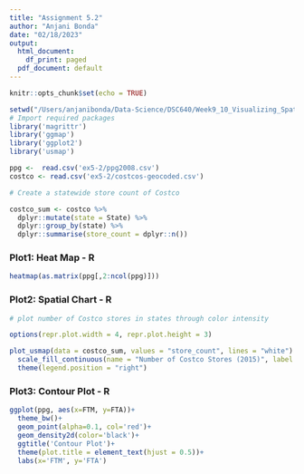 ```yaml
---
title: "Assignment 5.2"
author: "Anjani Bonda"
date: "02/18/2023"
output:
  html_document:
    df_print: paged
  pdf_document: default
---
```


```r
knitr::opts_chunk$set(echo = TRUE)
```

```r
setwd("/Users/anjanibonda/Data-Science/DSC640/Week9_10_Visualizing_Spatial_Relationships/")
# Import required packages
library('magrittr') 
library('ggmap')
library('ggplot2')
library('usmap')

ppg <-  read.csv('ex5-2/ppg2008.csv')
costco <- read.csv('ex5-2/costcos-geocoded.csv')

# Create a statewide store count of Costco

costco_sum <- costco %>% 
  dplyr::mutate(state = State) %>% 
  dplyr::group_by(state) %>%
  dplyr::summarise(store_count = dplyr::n())
```

### Plot1: Heat Map - R
```r
heatmap(as.matrix(ppg[,2:ncol(ppg)]))
```

### Plot2: Spatial Chart - R
```r
# plot number of Costco stores in states through color intensity

options(repr.plot.width = 4, repr.plot.height = 3)

plot_usmap(data = costco_sum, values = "store_count", lines = "white") + 
  scale_fill_continuous(name = "Number of Costco Stores (2015)", label = scales::comma) + 
  theme(legend.position = "right")
```

### Plot3: Contour Plot - R 
```r
ggplot(ppg, aes(x=FTM, y=FTA))+
  theme_bw()+
  geom_point(alpha=0.1, col='red')+
  geom_density2d(color='black')+
  ggtitle('Contour Plot')+
  theme(plot.title = element_text(hjust = 0.5))+
  labs(x='FTM', y='FTA')
```
